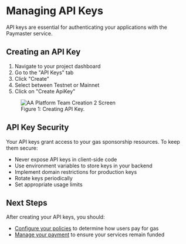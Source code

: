 
# Managing API Keys

API keys are essential for authenticating your applications with the Paymaster service.

## Creating an API Key

1. Navigate to your project dashboard
2. Go to the "API Keys" tab
3. Click "Create"
4. Select between Testnet or Mainnet
5. Click on "Create ApiKey"

<div className="mt-8 mb-8">
  <figure className="text-center">
    <img 
      src="/assets/aaPlatform/gifs/createapi.gif" 
      alt="AA Platform Team Creation 2 Screen"
      className="mx-auto rounded-lg shadow-md"
    />
    <figcaption className="mt-2 text-sm italic text-gray-600 text-center">
      Figure 1: Creating API Key.
  </figcaption>
  </figure>
</div>

## API Key Security

Your API keys grant access to your gas sponsorship resources. To keep them secure:

- Never expose API keys in client-side code
- Use environment variables to store keys in your backend
- Implement domain restrictions for production keys
- Rotate keys periodically
- Set appropriate usage limits

## Next Steps

After creating your API keys, you should:
- [Configure your policies](/en/developer-tools/aa-platform/configuring-policies) to determine how users pay for gas
- [Manage your payment](/en/developer-tools/aa-platform/payment-management) to ensure your services remain funded

<PageFeedback path="/en/developer-tools/aa-platform/managing-api-keys" /> 